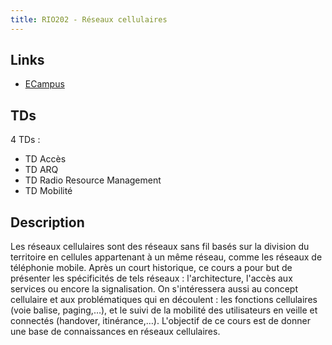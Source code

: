 ```yaml
---
title: RIO202 - Réseaux cellulaires
---
```


## Links

-   [ECampus](https://ecampus.paris-saclay.fr/course/view.php?id=11530)

## TDs

4 TDs :

-   TD Accès
-   TD ARQ
-   TD Radio Resource Management
-   TD Mobilité

## Description

Les réseaux cellulaires sont des réseaux sans fil basés sur la division du territoire en cellules appartenant à un même réseau, comme les réseaux de téléphonie mobile. Après un court historique, ce cours a pour but de présenter les spécificités de tels réseaux : l'architecture, l'accès aux services ou encore la signalisation. On s'intéressera aussi au concept cellulaire et aux problématiques qui en découlent : les fonctions cellulaires (voie balise, paging,…), et le suivi de la mobilité des utilisateurs en veille et connectés (handover, itinérance,…). L'objectif de ce cours est de donner une base de connaissances en réseaux cellulaires.
